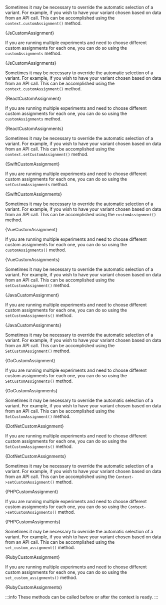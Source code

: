 









<Tabs groupId="language">

<TabItem value="js" label="Javascript">

Sometimes it may be necessary to override the automatic selection of a variant.
For example, if you wish to have your variant chosen based on data from an
API call. This can be accomplished using the `context.customAssignment()`
method.

<CodeBlock language="js">{JsCustomAssignment}</CodeBlock>

If you are running multiple experiments and need to choose different custom
assignments for each one, you can do so using the `customAssignments` method.

<CodeBlock language="js">{JsCustomAssignments}</CodeBlock>

</TabItem>

<TabItem value="react" label="React">

Sometimes it may be necessary to override the automatic selection of a variant.
For example, if you wish to have your variant chosen based on data from an
API call. This can be accomplished using the `context.customAssignment()`
method.

<CodeBlock language="jsx">{ReactCustomAssignment}</CodeBlock>

If you are running multiple experiments and need to choose different custom
assignments for each one, you can do so using the `customAssignments` method.

<CodeBlock language="jsx">{ReactCustomAssignments}</CodeBlock>

</TabItem>

<TabItem value="swift" label="Swift">

Sometimes it may be necessary to override the automatic selection of a variant.
For example, if you wish to have your variant chosen based on data from an
API call. This can be accomplished using the `context.setCustomAssignment()`
method.

<CodeBlock language="swift">{SwiftCustomAssignment}</CodeBlock>

If you are running multiple experiments and need to choose different custom
assignments for each one, you can do so using the `setCustomAssignments` method.

<CodeBlock language="swift">{SwiftCustomAssignments}</CodeBlock>

</TabItem>

<TabItem value="vue" label="Vue2">

Sometimes it may be necessary to override the automatic selection of a variant.
For example, if you wish to have your variant chosen based on data from an
API call. This can be accomplished using the `customAssignment()`
method.

<CodeBlock language="js">{VueCustomAssignment}</CodeBlock>

If you are running multiple experiments and need to choose different custom
assignments for each one, you can do so using the `customAssignments()` method.

<CodeBlock language="js">{VueCustomAssignments}</CodeBlock>

</TabItem>

<TabItem value="java" label="Java">

Sometimes it may be necessary to override the automatic selection of a variant.
For example, if you wish to have your variant chosen based on data from an
API call. This can be accomplished using the `setCustomAssignment()`
method.

<CodeBlock language="java">{JavaCustomAssignment}</CodeBlock>

If you are running multiple experiments and need to choose different custom
assignments for each one, you can do so using the `setCustomAssignments()` method.

<CodeBlock language="java">{JavaCustomAssignments}</CodeBlock>

</TabItem>

<TabItem value="go" label="Go">

Sometimes it may be necessary to override the automatic selection of a variant.
For example, if you wish to have your variant chosen based on data from an
API call. This can be accomplished using the `SetCustomAssignment()`
method.

<CodeBlock language="go">{GoCustomAssignment}</CodeBlock>

If you are running multiple experiments and need to choose different custom
assignments for each one, you can do so using the `SetCustomAssignments()` method.

<CodeBlock language="go">{GoCustomAssignments}</CodeBlock>

</TabItem>

<TabItem value="dotnet" label=".NET">

Sometimes it may be necessary to override the automatic selection of a variant.
For example, if you wish to have your variant chosen based on data from an
API call. This can be accomplished using the `SetCustomAssignment()`
method.

<CodeBlock language="csharp">{DotNetCustomAssignment}</CodeBlock>

If you are running multiple experiments and need to choose different custom
assignments for each one, you can do so using the `SetCustomAssignments()` method.

<CodeBlock language="csharp">{DotNetCustomAssignments}</CodeBlock>

</TabItem>

<TabItem value="php" label="PHP">

Sometimes it may be necessary to override the automatic selection of a variant.
For example, if you wish to have your variant chosen based on data from an
API call. This can be accomplished using the `Context->setCustomAssignment()`
method.

<CodeBlock language="php">{PHPCustomAssignment}</CodeBlock>

If you are running multiple experiments and need to choose different custom
assignments for each one, you can do so using the
`Context->setCustomAssignments()` method.

<CodeBlock language="php">{PHPCustomAssignments}</CodeBlock>

</TabItem>

<TabItem value="ruby" label="Ruby">

Sometimes it may be necessary to override the automatic selection of a
variant. For example, if you wish to have your variant chosen based on data
from an API call. This can be accomplished using the `set_custom_assignment()`
method.

<CodeBlock language="ruby">{RubyCustomAssignment}</CodeBlock>

If you are running multiple experiments and need to choose different custom
assignments for each one, you can do so using the `set_custom_assignments()`
method.

<CodeBlock language="ruby">{RubyCustomAssignments}</CodeBlock>

</TabItem>

</Tabs>

:::info
These methods can be called before or after the context is ready.
:::
